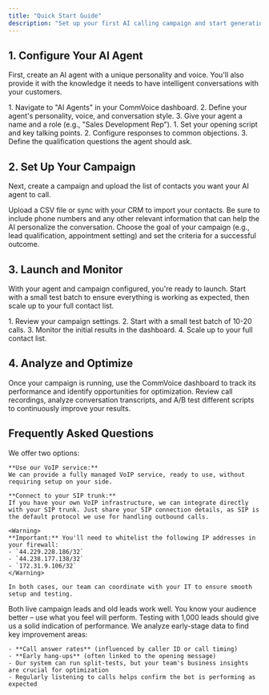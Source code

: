 ```yaml
---
title: "Quick Start Guide"
description: "Set up your first AI calling campaign and start generating qualified leads in minutes."
---
```


## 1. Configure Your AI Agent

First, create an AI agent with a unique personality and voice. You'll also provide it with the knowledge it needs to have intelligent conversations with your customers.

<AccordionGroup>
  <Accordion icon="robot" title="Create your AI agent persona">
    1.  Navigate to "AI Agents" in your CommVoice dashboard.
    2.  Define your agent's personality, voice, and conversation style.
    3.  Give your agent a name and a role (e.g., "Sales Development Rep").
  </Accordion>
  <Accordion icon="book" title="Configure conversation scripts">
    1.  Set your opening script and key talking points.
    2.  Configure responses to common objections.
    3.  Define the qualification questions the agent should ask.
  </Accordion>
</AccordionGroup>

## 2. Set Up Your Campaign

Next, create a campaign and upload the list of contacts you want your AI agent to call.

<AccordionGroup>
  <Accordion icon="users" title="Upload your prospect list">
    Upload a CSV file or sync with your CRM to import your contacts. Be sure to include phone numbers and any other relevant information that can help the AI personalize the conversation.
  </Accordion>
  <Accordion icon="bullseye" title="Define campaign objectives">
    Choose the goal of your campaign (e.g., lead qualification, appointment setting) and set the criteria for a successful outcome.
  </Accordion>
</AccordionGroup>

## 3. Launch and Monitor

With your agent and campaign configured, you're ready to launch. Start with a small test batch to ensure everything is working as expected, then scale up to your full contact list.

<Accordion icon="rocket" title="Start your AI calling campaign">
  1.  Review your campaign settings.
  2.  Start with a small test batch of 10-20 calls.
  3.  Monitor the initial results in the dashboard.
  4.  Scale up to your full contact list.
</Accordion>

## 4. Analyze and Optimize

Once your campaign is running, use the CommVoice dashboard to track its performance and identify opportunities for optimization. Review call recordings, analyze conversation transcripts, and A/B test different scripts to continuously improve your results.

## Frequently Asked Questions

<AccordionGroup>
  <Accordion icon="phone" title="How do we connect VoIP?">
    We offer two options:

    **Use our VoIP service:**  
    We can provide a fully managed VoIP service, ready to use, without requiring setup on your side.

    **Connect to your SIP trunk:**  
    If you have your own VoIP infrastructure, we can integrate directly with your SIP trunk. Just share your SIP connection details, as SIP is the default protocol we use for handling outbound calls.

    <Warning>
    **Important:** You'll need to whitelist the following IP addresses in your firewall:
    - `44.229.228.186/32`
    - `44.238.177.138/32`
    - `172.31.9.106/32`
    </Warning>

    In both cases, our team can coordinate with your IT to ensure smooth setup and testing.
  </Accordion>

  <Accordion icon="bullseye" title="What leads are best to work on?">
    Both live campaign leads and old leads work well. You know your audience better – use what you feel will perform.
  </Accordion>

  <Accordion icon="chart-bar" title="How many leads should we test?">
    Testing with 1,000 leads should give us a solid indication of performance.
  </Accordion>

  <Accordion icon="wrench" title="How do we improve the AI bot? How can we monitor its performance?">
    We analyze early-stage data to find key improvement areas:

    - **Call answer rates** (influenced by caller ID or call timing)
    - **Early hang-ups** (often linked to the opening message)
    - Our system can run split-tests, but your team's business insights are crucial for optimization
    - Regularly listening to calls helps confirm the bot is performing as expected
  </Accordion>
</AccordionGroup>

